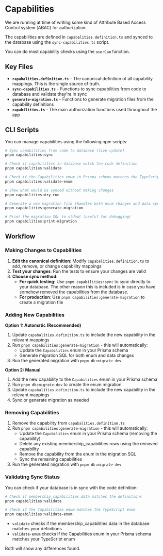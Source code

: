 # Capabilities

We are running at time of writing some kind of Attribute Based Access Control system (ABAC) for authorization.

The capabilities are defined in `capabalities.definition.ts` and synced to the database using the `sync-capabilities.ts` script.

You can do most capability checks using the `userCan` function.

## Key Files

- **`capabalities.definition.ts`** - The canonical definition of all capability mappings. This is the single source of truth.
- **`sync-capabilities.ts`** - Functions to sync capabilities from code to database and validate they're in sync
- **`generate-migration.ts`** - Functions to generate migration files from the capability definitions
- **`capabilities.ts`** - The main authorization functions used throughout the app

## CLI Scripts

You can manage capabilities using the following npm scripts:

```bash
# Sync capabilities from code to database (live update)
pnpm capabilities:sync

# Check if capabilities in database match the code definition
pnpm capabilities:validate

# Check if the Capabilities enum in Prisma schema matches the TypeScript enum
pnpm capabilities:validate-enum

# Show what would be synced without making changes
pnpm capabilities:dry-run

# Generate a new migration file (handles both enum changes and data sync)
pnpm capabilities:generate-migration

# Print the migration SQL to stdout (useful for debugging)
pnpm capabilities:print-migration
```

## Workflow

### Making Changes to Capabilities

1. **Edit the canonical definition**: Modify `capabalities.definition.ts` to add, remove, or change capability mappings
2. **Test your changes**: Run the tests to ensure your changes are valid
3. **Choose sync method**:
    - **For quick testing**: Use `pnpm capabilities:sync` to sync directly to your database. The other reason this is included is in case you have somehow removed the capabilities from the database.
    - **For production**: Use `pnpm capabilities:generate-migration` to create a migration file

### Adding New Capabilities

**Option 1: Automatic (Recommended)**

1. Update `capabalities.definition.ts` to include the new capability in the relevant mappings
2. Run `pnpm capabilities:generate-migration` - this will automatically:
    - Update the `Capabilities` enum in your Prisma schema
    - Generate migration SQL for both enum and data changes
3. Run the generated migration with `pnpm db:migrate-dev`

**Option 2: Manual**

1. Add the new capability to the `Capabilities` enum in your Prisma schema
2. Run `pnpm db:migrate-dev` to create the enum migration
3. Update `capabalities.definition.ts` to include the new capability in the relevant mappings
4. Sync or generate migration as needed

### Removing Capabilities

1. Remove the capability from `capabalities.definition.ts`
2. Run `pnpm capabilities:generate-migration` - this will automatically:
    - Update the `Capabilities` enum in your Prisma schema (removing the capability)
    - Delete any existing membership_capabilities rows using the removed capability
    - Remove the capability from the enum in the migration SQL
    - Sync the remaining capabilities
3. Run the generated migration with `pnpm db:migrate-dev`

### Validating Sync Status

You can check if your database is in sync with the code definition:

```bash
# Check if membership_capabilities data matches the definitions
pnpm capabilities:validate

# Check if the Capabilities enum matches the TypeScript enum
pnpm capabilities:validate-enum
```

- `validate` checks if the membership_capabilities data in the database matches your definitions
- `validate-enum` checks if the Capabilities enum in your Prisma schema matches your TypeScript enum

Both will show any differences found.
